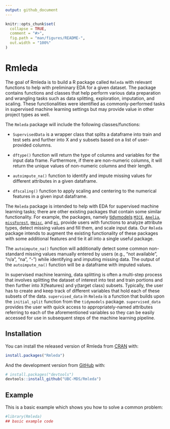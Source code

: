 ```yaml
---
output: github_document
---
```


<!-- README.md is generated from README.Rmd. Please edit that file -->

```r
knitr::opts_chunk$set(
  collapse = TRUE,
  comment = "#>",
  fig.path = "man/figures/README-",
  out.width = "100%"
)
```

# Rmleda

<!-- badges: start -->

<!-- badges: end -->

The goal of Rmleda is to build a R package called `Rmleda` with relevant functions to help with preliminary EDA for a given dataset. The package contains functions and classes that help perform various data preparation and wrangling tasks such as data splitting, exploration, imputation, and scaling. These functionalities were identified as commonly-performed tasks in supervised machine learning settings but may provide value in other project types as well.

The `Rmleda` package will include the following classes/functions:

-   `SupervisedData` is a wrapper class that splits a dataframe into train and test sets and further into X and y subsets based on a list of user-provided columns.

-   `dftype()` function will return the type of columns and variables for the input data frame. Furthermore, if there are non-numeric columns, it will return the unique values of non-numeric columns and their length.

-   `autoimpute_na()` function to identify and impute missing values for different attributes in a given dataframe.

-   `dfscaling()` function to apply scaling and centering to the numerical features in a given input dataframe.

The `Rmleda` package is intended to help with EDA for supervised machine learning tasks; there are other existing packages that contain some similar functionality. For example, the packages, namely [tidymodels](https://CRAN.R-project.org/package=tidymodels) [`MICE`](https://CRAN.R-project.org/package=mice), [`Amelia`](https://CRAN.R-project.org/package=Amelia), [`missForest`](https://CRAN.R-project.org/package=missForest), [`Hmisc`](https://CRAN.R-project.org/package=Hmisc), and [`mi`](https://CRAN.R-project.org/package=mi), provide users with functions to analyze attribute types, detect missing values and fill them, and scale input data. Our `Rmleda` package intends to augment the existing functionality of these packages with some additional features and tie it all into a single useful package.

The `autoimpute_na()` function will additionally detect some common non-standard missing values manually entered by users (e.g., "not available", "n/a", "na", "-") while identifying and imputing missing data. The output of the `autoimpute_na()` function will be a dataframe with imputed values.

In supervised machine learning, data splitting is often a multi-step process that involves splitting the dataset of interest into test and train portions and then further into X(features) and y(target class) subsets. Typically, the user has to create and keep track of different variables that hold each of these subsets of the data. `supervised_data` in `Rmleda` is a function that builds upon the `initial_split` function from the `tidymodels` package. `supervised_data` provides the user with quick access to appropriately-named attributes referring to each of the aforementioned variables so they can be easily accessed for use in subsequent steps of the machine learning pipeline.

## Installation

You can install the released version of Rmleda from [CRAN](https://CRAN.R-project.org) with:

``` r
install.packages("Rmleda")
```

And the development version from [GitHub](https://github.com/) with:

``` r
# install.packages("devtools")
devtools::install_github("UBC-MDS/Rmleda")
```

## Example

This is a basic example which shows you how to solve a common problem:

```r
#library(Rmleda)
## basic example code
```
